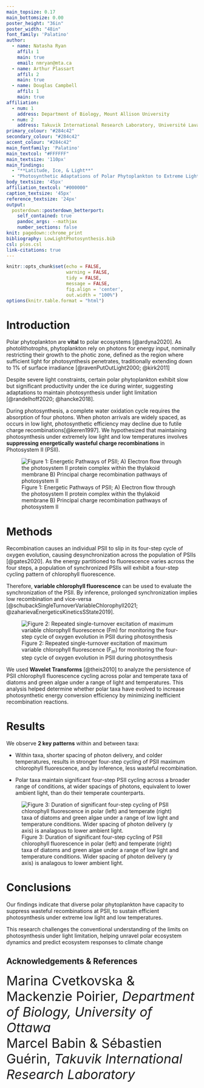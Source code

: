 ```yaml
---
main_topsize: 0.17
main_bottomsize: 0.00
poster_height: "36in"
poster_width: "48in"
font_family: 'Palatino'
author:
  - name: Natasha Ryan
    affil: 1
    main: true
    email: nmryan@mta.ca
  - name: Arthur Plassart
    affil: 2
    main: true
  - name: Douglas Campbell
    affil: 1
    main: true
affiliation:
  - num: 1
    address: Department of Biology, Mount Allison University
  - num: 2
    address: Takuvik International Research Laboratory, Université Laval & CNRS (France), Departement de Biologie and Québec-Océan, Université Laval 
primary_colour: "#284c42" 
secondary_colour: "#284c42" 
accent_colour: "#284c42" 
main_fontfamily: 'Palatino'
main_textcol: "#FFFFFF" 
main_textsize: '110px'
main_findings:
  - "**Latitude, Ice, & Light**"
  - "Photosynthetic Adaptations of Polar Phytoplankton to Extreme Light Limitation"
body_textsize: '45px'
affiliation_textcol: "#000000"
caption_textsize: '45px'
reference_textsize: '24px'
output: 
  posterdown::posterdown_betterport:
    self_contained: true
    pandoc_args: --mathjax
    number_sections: false
knit: pagedown::chrome_print
bibliography: LowLightPhotosynthesis.bib
csl: plos.csl
link-citations: true
---
```


```r
knitr::opts_chunk$set(echo = FALSE,
                      warning = FALSE,
                      tidy = FALSE,
                      message = FALSE,
                      fig.align = 'center',
                      out.width = "100%")
options(knitr.table.format = "html") 
```


# Introduction

Polar phytoplankton are **vital** to polar ecosystems [@ardyna2020]. As photolithotrophs, phytoplankton rely on photons for energy input, nominally restricting their growth to the photic zone, defined as the region where sufficient light for photosynthesis penetrates, traditionally extending down to 1% of surface irradiance [@ravenPutOutLight2000; @kirk2011]

Despite severe light constraints, certain polar phytoplankton exhibit slow but significant productivity under the ice during winter, suggesting adaptations to maintain photosynthesis under light limitation [@randelhoff2020; @hancke2018].

During photosynthesis, a complete water oxidation cycle requires the absorption of four photons. When photon arrivals are widely spaced, as occurs in low light, photosynthetic efficiency may decline due to futile charge recombinations[@keren1997]. We hypothesized that maintaining photosynthesis under extremely low light and low temperatures involves **suppressing energetically wasteful charge recombinations** in Photosystem II (PSII).

![Figure 1: Energetic Pathways of PSII; A) Electron flow through the photosystem II protein complex within the thylakoid membrane B) Principal charge recombination pathways of photosystem II](photosynthesis.png)


# Methods

Recombination causes an individual PSII to slip in its four-step cycle of oxygen evolution, causing desynchronization across the population of PSIIs [@gates2020]. As the energy partitioned to fluorescence varies across the four steps, a population of synchronized PSIIs will exhibit a four-step cycling pattern of chlorophyll fluorescence. 

Therefore, **variable chlorophyll fluorescence** can be used to evaluate the synchronization of the PSII. By inference, prolonged synchronization implies low recombination and vice-versa [@schubackSingleTurnoverVariableChlorophyll2021; @zaharievaEnergeticsKineticsSState2019].

![Figure 2: Repeated single-turnover excitation of maximum variable chlorophyll fluorescence (F~m~) for monitoring the four-step cycle of oxygen evolution in PSII during photosynthesis](methods.png)

We used **Wavelet Transforms** [@theis2010] to analyze the persistence of PSII chlorophyll fluorescence cycling across polar and temperate taxa of diatoms and green algae under a range of light and temperatures. This analysis helped determine whether polar taxa have evolved to increase photosynthetic energy conversion efficiency by minimizing inefficient recombination reactions. 

# Results

We observe **2 key patterns** within and between taxa:

* Within taxa, shorter spacing of photon delivery, and colder temperatures, results in stronger four-step cycling of PSII maximum chlorophyll fluorescence, and by inference, less wasteful recombination.

* Polar taxa maintain significant four-step PSII cycling across a broader range of conditions, at wider spacings of photons, equivalent to lower ambient light, than do their temperate counterparts. 

![Figure 3: Duration of significant four-step cycling of PSII chlorophyll fluorescence in polar (left) and temperate (right) taxa of diatoms and green algae under a range of low light and temperature conditions. Wider spacing of photon delivery (y axis) is analagous to lower ambient light. ](heatmap.png)

# Conclusions
Our findings indicate that diverse polar phytoplankton have capacity to suppress wasteful recombinations at PSII, to sustain efficient photosynthesis under extreme low light and low temperatures.

This research challenges the conventional understanding of the limits on photosynthesis under light limitation, helping unravel polar ecosystem dynamics and predict ecosystem responses to climate change

## Acknowledgements & References
<span style="font-size: 34px;">Marina Cvetkovska & Mackenzie Poirier, *Department of Biology, University of Ottawa* </span>               
<span style="font-size: 34px;">Marcel Babin & Sébastien Guérin, *Takuvik International Research Laboratory*</span>


